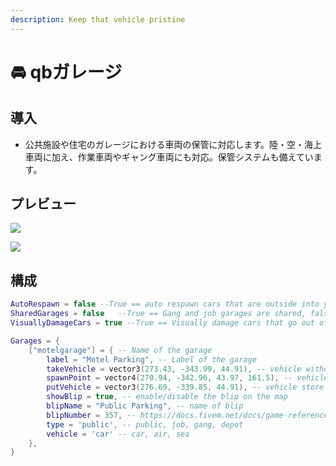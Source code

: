 ```yaml
---
description: Keep that vehicle pristine
---
```


# 🚘 qbガレージ

## 導入

* 公共施設や住宅のガレージにおける車両の保管に対応します。陸・空・海上車両に加え、作業車両やギャング車両にも対応。保管システムも備えています。

## プレビュー

![](../.gitbook/assets/garage1.png)

![](../.gitbook/assets/garage2.png)

## 構成

```lua
AutoRespawn = false --True == auto respawn cars that are outside into your garage on script restart, false == does not put them into your garage and players have to go to the impound
SharedGarages = false   --True == Gang and job garages are shared, false == Gang and Job garages are personal
VisuallyDamageCars = true --True == Visually damage cars that go out of the garage depending of body damage, false == Do not visually damage cars (damage is still applied to car values)

Garages = {
    ["motelgarage"] = { -- Name of the garage
        label = "Motel Parking", -- Label of the garage
        takeVehicle = vector3(273.43, -343.99, 44.91), -- vehicle withdraw point
        spawnPoint = vector4(270.94, -342.96, 43.97, 161.5), -- vehicle spawn point
        putVehicle = vector3(276.69, -339.85, 44.91), -- vehicle store point
        showBlip = true, -- enable/disable the blip on the map
        blipName = "Public Parking", -- name of blip
        blipNumber = 357, -- https://docs.fivem.net/docs/game-references/blips/
        type = 'public', -- public, job, gang, depot
        vehicle = 'car' -- car, air, sea
    },
}
```
